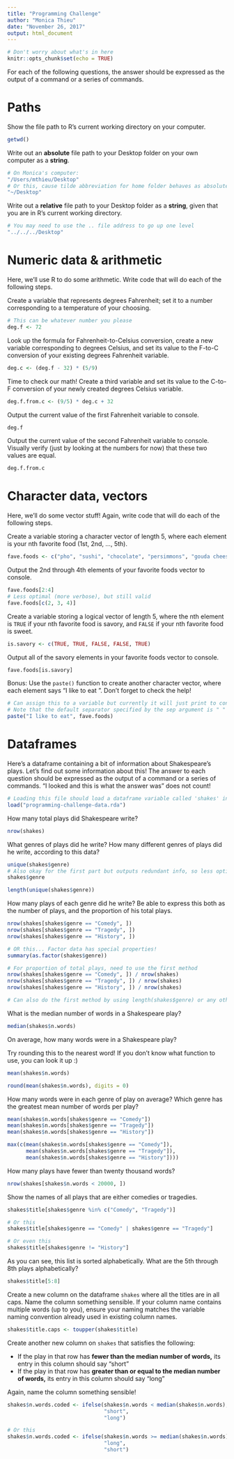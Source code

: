 ```yaml
---
title: "Programming Challenge"
author: "Monica Thieu"
date: "November 26, 2017"
output: html_document
---
```


```r
# Don't worry about what's in here
knitr::opts_chunk$set(echo = TRUE)
```

For each of the following questions, the answer should be expressed as the output of a command or a series of commands.

# Paths

Show the file path to R's current working directory on your computer.

```r
getwd()
```

Write out an **absolute** file path to your Desktop folder on your own computer as a **string**.

```r
# On Monica's computer:
"/Users/mthieu/Desktop"
# Or this, cause tilde abbreviation for home folder behaves as absolute path
"~/Desktop"
```


Write out a **relative** file path to your Desktop folder as a **string**, given that you are in R's current working directory.

```r
# You may need to use the .. file address to go up one level
"../../../Desktop"
```

# Numeric data & arithmetic

Here, we'll use R to do some arithmetic. Write code that will do each of the following steps.

Create a variable that represents degrees Fahrenheit; set it to a number corresponding to a temperature of your choosing.
```r
# This can be whatever number you please
deg.f <- 72
```

Look up the formula for Fahrenheit-to-Celsius conversion, create a new variable corresponding to degrees Celsius, and set its value to the F-to-C conversion of your existing degrees Fahrenheit variable.
```r
deg.c <- (deg.f - 32) * (5/9)
```

Time to check our math! Create a third variable and set its value to the C-to-F conversion of your newly created degrees Celsius variable.
```r
deg.f.from.c <- (9/5) * deg.c + 32
```

Output the current value of the first Fahrenheit variable to console.
```r
deg.f
```

Output the current value of the second Fahrenheit variable to console. Visually verify (just by looking at the numbers for now) that these two values are equal.
```r
deg.f.from.c
```

# Character data, vectors

Here, we'll do some vector stuff! Again, write code that will do each of the following steps.

Create a variable storing a character vector of length 5, where each element is your nth favorite food (1st, 2nd, ..., 5th).
```r
fave.foods <- c("pho", "sushi", "chocolate", "persimmons", "gouda cheese")
```

Output the 2nd through 4th elements of your favorite foods vector to console.
```r
fave.foods[2:4]
# Less optimal (more verbose), but still valid
fave.foods[c(2, 3, 4)]
```

Create a variable storing a logical vector of length 5, where the nth element is `TRUE` if your nth favorite food is savory, and `FALSE` if your nth favorite food is sweet.
```r
is.savory <- c(TRUE, TRUE, FALSE, FALSE, TRUE) 
```

Output all of the savory elements in your favorite foods vector to console.
```r
fave.foods[is.savory]
```

Bonus: Use the `paste()` function to create another character vector, where each element says "I like to eat <insert nth favorite food here>". Don't forget to check the help!
```r
# Can assign this to a variable but currently it will just print to console
# Note that the default separator specified by the sep argument is " "
paste("I like to eat", fave.foods)
```

# Dataframes

Here's a dataframe containing a bit of information about Shakespeare's plays. Let's find out some information about this! The answer to each question should be expressed as the output of a command or a series of commands. "I looked and this is what the answer was" does not count!

```r
# Loading this file should load a dataframe variable called 'shakes' into your environment. This is what you'll be using!
load("programming-challenge-data.rda")
```

How many total plays did Shakespeare write?
```r
nrow(shakes)
```

What genres of plays did he write?
How many different genres of plays did he write, according to this data?
```r
unique(shakes$genre)
# Also okay for the first part but outputs redundant info, so less optimal
shakes$genre

length(unique(shakes$genre))
```

How many plays of each genre did he write? Be able to express this both as the number of plays, and the proportion of his total plays.
```r
nrow(shakes[shakes$genre == "Comedy", ])
nrow(shakes[shakes$genre == "Tragedy", ])
nrow(shakes[shakes$genre == "History", ])

# OR this... Factor data has special properties!
summary(as.factor(shakes$genre))

# For proportion of total plays, need to use the first method
nrow(shakes[shakes$genre == "Comedy", ]) / nrow(shakes)
nrow(shakes[shakes$genre == "Tragedy", ]) / nrow(shakes)
nrow(shakes[shakes$genre == "History", ]) / nrow(shakes)

# Can also do the first method by using length(shakes$genre) or any other column of shakes, instead of calling nrow on the whole shakes and doing full dataframe indexing
```

What is the median number of words in a Shakespeare play?
```r
median(shakes$n.words)
```

On average, how many words were in a Shakespeare play?

Try rounding this to the nearest word! If you don't know what function to use, you can look it up :)
```r
mean(shakes$n.words)

round(mean(shakes$n.words), digits = 0)
```

How many words were in each genre of play on average? Which genre has the greatest mean number of words per play?
```r
mean(shakes$n.words[shakes$genre == "Comedy"])
mean(shakes$n.words[shakes$genre == "Tragedy"])
mean(shakes$n.words[shakes$genre == "History"])

max(c(mean(shakes$n.words[shakes$genre == "Comedy"]),
      mean(shakes$n.words[shakes$genre == "Tragedy"]),
      mean(shakes$n.words[shakes$genre == "History"])))
```

How many plays have fewer than twenty thousand words?
```r
nrow(shakes[shakes$n.words < 20000, ])
```

Show the names of all plays that are either comedies or tragedies.
```r
shakes$title[shakes$genre %in% c("Comedy", "Tragedy")]

# Or this
shakes$title[shakes$genre == "Comedy" | shakes$genre == "Tragedy"]

# Or even this
shakes$title[shakes$genre != "History"]
```

As you can see, this list is sorted alphabetically. What are the 5th through 8th plays alphabetically?
```r
shakes$title[5:8]
```

Create a new column on the dataframe `shakes` where all the titles are in all caps. Name the column something sensible. If your column name contains multiple words (up to you), ensure your naming matches the variable naming convention already used in existing column names.
```r
shakes$title.caps <- toupper(shakes$title)
```

Create another new column on `shakes` that satisfies the following:

- If the play in that row has **fewer than the median number of words,** its entry in this column should say "short"
- If the play in that row has **greater than or equal to the median number of words,** its entry in this column should say "long"

Again, name the column something sensible!
```r
shakes$n.words.coded <- ifelse(shakes$n.words < median(shakes$n.words),
                               "short",
                               "long")

# Or this
shakes$n.words.coded <- ifelse(shakes$n.words >= median(shakes$n.words),
                               "long",
                               "short")
```